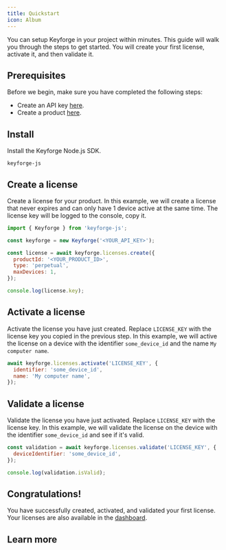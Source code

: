 ```yaml
---
title: Quickstart
icon: Album
---
```


You can setup Keyforge in your project within minutes. This guide will walk you through the steps to get started. You will create your first license, activate it, and then validate it.

## Prerequisites

Before we begin, make sure you have completed the following steps:

- Create an API key [here](https://keyforge.dev/dashboard/api-keys).
- Create a product [here](https://keyforge.dev/dashboard/products).

<Steps>
<Step>

## Install

Install the Keyforge Node.js SDK.

```package-install
keyforge-js
```

</Step>

<Step>

## Create a license

Create a license for your product. In this example, we will create a license that never expires and can only have 1 device active at the same time. The license key will be logged to the console, copy it.

```js
import { Keyforge } from 'keyforge-js';

const keyforge = new Keyforge('<YOUR_API_KEY>');

const license = await keyforge.licenses.create({
  productId: '<YOUR_PRODUCT_ID>',
  type: 'perpetual',
  maxDevices: 1,
});

console.log(license.key);
```

</Step>

<Step>

## Activate a license

Activate the license you have just created. Replace `LICENSE_KEY` with the license key you copied in the previous step. In this example, we will active the license on a device with the identifier `some_device_id` and the name `My computer name`.

```js
await keyforge.licenses.activate('LICENSE_KEY', {
  identifier: 'some_device_id',
  name: 'My computer name',
});
```

</Step>

<Step>

## Validate a license

Validate the license you have just activated. Replace `LICENSE_KEY` with the license key. In this example, we will validate the license on the device with the identifier `some_device_id` and see if it's valid.

```js
const validation = await keyforge.licenses.validate('LICENSE_KEY', {
  deviceIdentifier: 'some_device_id',
});

console.log(validation.isValid);
```

</Step>

<Step>

## Congratulations!

You have successfully created, activated, and validated your first license. Your licenses are also available in the [dashboard](https://keyforge.dev/dashboard/licenses).

</Step>

</Steps>

## Learn more

<Cards>
  <Card
    title="Products"
    href="/api-reference/products"
    description="Create, update and delete products."
  />
  <Card
    title="Licenses"
    href="/api-reference/licenses"
    description="Create and manage licenses."
  />
</Cards>
